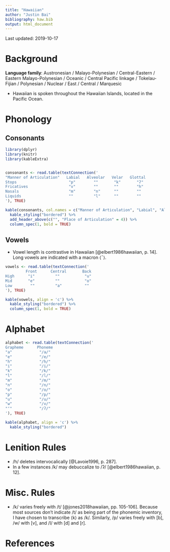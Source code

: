 ```yaml
---
title: "Hawaiian"
author: "Justin Bai"
bibliography: haw.bib
output: html_document
---
```


Last updated: 2019-10-17

# Background

**Language family**: Austronesian / Malayo-Polynesian / Central-Eastern / Eastern Malayo-Polynesian / Oceanic / Central Pacific linkage / Tokelau-Fijian / Polynesian / Nuclear / East / Central / Marquesic

* Hawaiian is spoken throughout the Hawaiian Islands, located in the Pacific Ocean.

# Phonology

## Consonants

```r

library(dplyr)
library(knitr)
library(kableExtra)


consonants <- read.table(textConnection('
"Manner of Articulation"   Labial   Alveolar   Velar   Glottal
Stops                       "p"        ""       "k"       "ʔ"
Fricatives                  "v"        ""       ""        "h"
Nasals                      "m"        "n"      ""        ""
Liquids                     ""         "l"      ""        ""
'), TRUE)

kable(consonants, col.names = c("Manner of Articulation", "Labial", "Alveolar", "Velar", "Glottal"), align = 'c') %>%
  kable_styling("bordered") %>%
  add_header_above(c("", "Place of Articulation" = 4)) %>%
  column_spec(1, bold = TRUE)
```

## Vowels

* Vowel length is contrastive in Hawaiian [@elbert1986hawaiian, p. 14]. Long vowels are indicated with a macron ⟨¯⟩.

```r

vowels <- read.table(textConnection('
         Front      Central       Back
High      "i"         ""           "u"
Mid       "e"         ""           "o"
Low        ""         "a"          ""
'), TRUE)

kable(vowels, align = 'c') %>%
  kable_styling("bordered") %>%
  column_spec(1, bold = TRUE)
```  

# Alphabet

```r

alphabet <- read.table(textConnection('
Grapheme      Phoneme
"a"            "/a/"
"e"            "/e/"
"h"            "/h/"
"i"            "/i/"
"k"            "/k/"
"l"            "/l/"
"m"            "/m/"
"n"            "/n/"
"o"            "/o/"
"p"            "/p/"
"u"            "/u/"
"w"            "/v/"
"ʻ"            "/ʔ/"
'), TRUE)

kable(alphabet, align = 'c') %>%
  kable_styling("bordered")
```

# Lenition Rules

* /h/ deletes intervocalically [@Lavoie1996, p. 287].
* In a few instances /k/ may debuccalize to /ʔ/ [@elbert1986hawaiian, p. 12].

# Misc. Rules

* /k/ varies freely with /t/ [@jones2018hawaiian, pp. 105-106]. Because most sources don't indicate /t/ as being part of the phonemic inventory, I have chosen to transcribe ⟨k⟩ as /k/. Similarly, /p/ varies freely with [b], /w/ with [v], and /l/ with [d] and [r].

# References
